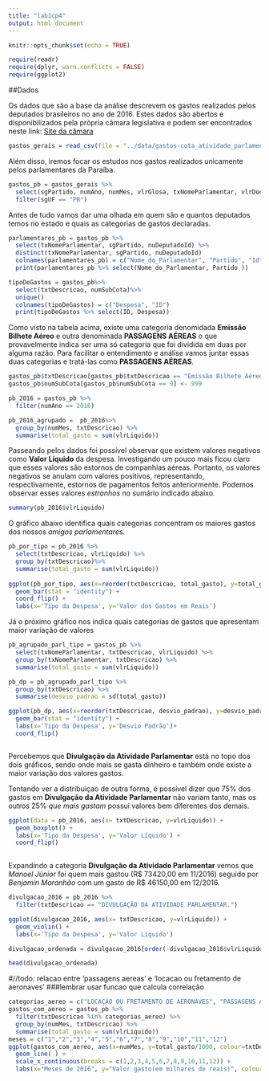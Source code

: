 ```yaml
---
title: "lab1cp4"
output: html_document
---
```


```r
knitr::opts_chunk$set(echo = TRUE)
```
```r
require(readr)
require(dplyr, warn.conflicts = FALSE)
require(ggplot2)
```
##Dados

  Os dados que são a base da análise descrevem os gastos realizados pelos deputados brasileiros no ano de 2016. Estes dados são abertos e disponibilizados pela própria câmara legislativa e podem ser encontrados neste link:
[Site da câmara](http://www2.camara.leg.br/transparencia/cota-para-exercicio-da-atividade-parlamentar/dados-abertos-cota-parlamentar)
```r
gastos_gerais = read_csv(file = "../data/gastos-cota_atividade_parlamentar.csv")
```

Além disso, iremos focar os estudos nos gastos realizados unicamente pelos parlamentares da Paraíba.
```r

gastos_pb = gastos_gerais %>%
  select(sgPartido, numAno, numMes, vlrGlosa, txNomeParlamentar, vlrDocumento, txtDescricao, txtFornecedor, vlrLiquido, txtPassageiro, txtTrecho, sgUF, nuDeputadoId, numSubCota) %>%
  filter(sgUF == "PB")
```

Antes de tudo vamos dar uma olhada em quem são e quantos deputados temos no estado e quais as categorias de gastos declaradas.
```r

parlamentares_pb = gastos_pb %>%
  select(txNomeParlamentar, sgPartido, nuDeputadoId) %>%
  distinct(txNomeParlamentar, sgPartido, nuDeputadoId)
  colnames(parlamentares_pb) = c("Nome_do_Parlamentar", "Partido", "Id")
  print(parlamentares_pb %>% select(Nome_do_Parlamentar, Partido ))
```

```r

tipoDeGastos = gastos_pb%>%
  select(txtDescricao, numSubCota)%>%
  unique()
  colnames(tipoDeGastos) = c("Despesa", "ID")
  print(tipoDeGastos %>% select(ID, Despesa))

```

  Como visto na tabela acima, existe uma categoria denomidada **Emissão Bilhete Aéreo** e outra denominada **PASSAGENS AÉREAS** o que provavelmente indica ser uma só categoria que foi dividida em duas por alguma razão. Para facilitar o entendimento e análise vamos juntar essas duas categorias e tratá-las como **PASSAGENS AÉREAS**.
  
```r

gastos_pb$txtDescricao[gastos_pb$txtDescricao == "Emissão Bilhete Aéreo"] <- "PASSAGENS AÉREAS"
gastos_pb$numSubCota[gastos_pb$numSubCota == 9] <- 999

```



```r

pb_2016 = gastos_pb %>%
  filter(numAno == 2016)

pb_2016_agrupado =  pb_2016%>%
  group_by(numMes, txtDescricao) %>%
  summarise(total_gasto = sum(vlrLiquido))


```

Passeando pelos dados foi possível observar que existem valores negativos como **Valor Líquido** da despesa. Investigando um pouco mais ficou claro que esses valores são estornos de companhias aéreas. Portanto, os valores negativos se anulam com valores positivos, representando, respectivamente, estornos de pagamentos feitos anteriormente.
Podemos observar esses valores _estranhos_ no sumário indicado abaixo.
```r

summary(pb_2016$vlrLiquido)

```

O gráfico abaixo identifica quais categorias concentram os maiores gastos dos nossos _amigos parlamentares_. 
```r

pb_por_tipo = pb_2016 %>%
  select(txtDescricao, vlrLiquido) %>%
  group_by(txtDescricao)%>%
  summarise(total_gasto = sum(vlrLiquido))
  
ggplot(pb_por_tipo, aes(x=reorder(txtDescricao, total_gasto), y=total_gasto)) + 
  geom_bar(stat = "identity") + 
  coord_flip() +
  labs(x='Tipo da Despesa', y='Valor dos Gastos em Reais')

```

Já o próximo gráfico nos indica quais categorias de gastos que apresentam maior variação de valores
```r

pb_agrupado_parl_tipo = gastos_pb %>%
  select(txNomeParlamentar, txtDescricao, vlrLiquido) %>%
  group_by(txNomeParlamentar, txtDescricao) %>%
  summarise(total_gasto = sum(vlrLiquido))

pb_dp = pb_agrupado_parl_tipo %>%
  group_by(txtDescricao) %>%
  summarise(desvio_padrao = sd(total_gasto))

ggplot(pb_dp, aes(x=reorder(txtDescricao, desvio_padrao), y=desvio_padrao)) + 
  geom_bar(stat = "identity") +
  labs(x='Tipo da Despesa', y='Desvio Padrão')+
  coord_flip()



```

  Percebemos que **Divulgação da Atividade Parlamentar** está no topo dos dois gráficos, sendo onde mais se gasta dinheiro e também onde existe a maior variação dos valores gastos. 
  
  Tentando ver a distribuiçao de outra forma, é possível dizer que 75% dos gastos em **Divulgação da Atividade Parlamentar** não variam tanto, mas os outros 25% _que mais gastam_ possui valores bem diferentes dos demais.  
```r
ggplot(data = pb_2016, aes(x= txtDescricao, y=vlrLiquido)) + 
  geom_boxplot() +
  labs(x='Tipo da Despesa', y='Valor Líquido') + 
  coord_flip()
  
```

  Expandindo a categoria **Divulgação da Atividade Parlamentar** vemos que _Manoel Júnior_ foi quem mais gastou (R$ 73420,00 em 11/2016) seguido por _Benjamin Maranhão_ com um gasto de R$ 46150,00 em 12/2016.
```r
divulgacao_2016 = pb_2016 %>%
  filter(txtDescricao == "DIVULGAÇÃO DA ATIVIDADE PARLAMENTAR.")

ggplot(divulgacao_2016, aes(x= txtDescricao, y=vlrLiquido)) + 
  geom_violin() +
  labs(x='Tipo da Despesa', y='Valor Líquido')

divulgacao_ordenada = divulgacao_2016[order(-divulgacao_2016$vlrLiquido), ]

head(divulgacao_ordenada)
```

#//todo: relacao entre 'passagens aereas' e 'locacao ou fretamento de aeronaves'
###lembrar usar funcao que calcula correlação
```r
categorias_aereo = c("LOCAÇÃO OU FRETAMENTO DE AERONAVES", "PASSAGENS AÉREAS")
gastos_com_aereo = gastos_pb %>%
  filter(txtDescricao %in% categorias_aereo) %>%
  group_by(numMes, txtDescricao) %>%
  summarise(total_gasto = sum(vlrLiquido))
meses = c("1","2","3","4","5","6","7","8","9","10","11","12")
ggplot(gastos_com_aereo, aes(x=numMes, y=total_gasto/1000, colour=txtDescricao))+
  geom_line( ) +
  scale_x_continuous(breaks = c(1,2,3,4,5,6,7,8,9,10,11,12)) +
  labs(x="Meses de 2016", y="Valor gasto(em milhares de reais)", colour="Categoria")
```

